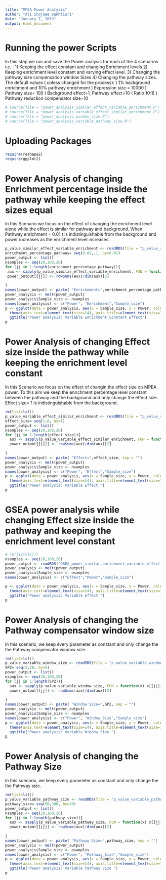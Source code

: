 ---
title: "MPEA Power Analysis"
author: "Ali Shojaee Bakhtiari"
date: "January 7, 2019"
output: html_document
---


# Running the power Scripts
In this step we run and save the Power analysis for each of the 4 scenarios i.e. : 
1) Keeping the effect constant and changing Enrichment levels
2) Keeping enrichment level constant and varying effect level.
3) Changing the pathway size compensation window Sizes
4) Changing the pathway sizes.
The default values ( unless changed for the process): \n
1) 1% background enrichment and 10% pathway enrichment \n
2) Expression size = 10000 \n
3) Pathway size= 100 \n
4) Background effect=1, Pathway effect=10 ( Ratio 10:1) \n
5) Pathway reduction compensator size=10 \n


```{r}
# source(file = "power_analysis_similar_effect_variable_enrichment.R")
# source(file = "power_analysis_variable_effect_similar_enrichment.R")
# source(file = "power_analysis_window_size.R")
# source(file = "power_analysis_variable_pathway_size.R")
```

# Uploading Packages 

```{r}
require(reshape2)
require(ggplot2)
```

# Power Analysis of changing Enrichment percentage inside the pathway while keeping the effect sizes equal
In this Scenario we focus on the effect of changing the enrichment level alone while the effect is similar for pathway and background. When Pathway enrichment = 0.01 t is indistinguishable from the background and power increases as the enrichment level increases.

```{r}
p_value_similar_effect_variable_enrichment <- readRDS(file = "p_value_similar_effect_variable_enrichment_mean.RDS")
enrichment_percentage_pathway= seq(0.01,.1, by=0.01)
power_output <- list()
nsamples <- seq(20,100,20)
for (jj in 1:length(enrichment_percentage_pathway)){
 aux <- sapply(p_value_similar_effect_variable_enrichment, FUN = function(x) x[[jj]]< 0.05  )
 power_output[[jj]] <- rowSums(aux)/dim(aux)[2] 
  
}  
names(power_output) <- paste( "Enrichement=",enrichment_percentage_pathway, sep = "")
power_analysis <- melt(power_output)
power_analysis$Sample_size <- nsamples
names(power_analysis) <- c("Power", "Enrichment","Sample_size")
p <- ggplot(data = power_analysis, aes(x = Sample_size, y = Power, color=Enrichment))+ geom_line(size=2)+theme_bw()+
  theme(axis.text=element_text(size=14), axis.title=element_text(size=14), legend.text=element_text(size=10), plot.title = element_text(hjust = 0.5))+xlab("Sample Size")+
  ggtitle("Power analysis: Variable Enrichment Constant Effect")
p
```


# Power Analysis of changing Effect size inside the pathway while keeping the enrichment level constant
In this Scenario we focus on the effect of changin the effect size on MPEA power. To this aim we keep the enrichment percentage level constant between the pathway and the background and only change the effect size. Effect size= 1 is indistinguishable from the background.



```{r}
rm(list=ls())
p_value_variable_effect_similar_enrichment <- readRDS(file = "p_value_variable_effect_similar_enrichment_mean.RDS")
effect_size= seq(1,6, by=1)
power_output <- list()
nsamples <- seq(20,100,20)
for (jj in 1:length(effect_size)){
  aux <- sapply(p_value_variable_effect_similar_enrichment, FUN = function(x) x[[jj]]< 0.05  )
  power_output[[jj]] <- rowSums(aux)/dim(aux)[2] 
  
}  
names(power_output) <- paste( "Effect=",effect_size, sep = "")
power_analysis <- melt(power_output)
power_analysis$Sample_size <- nsamples
names(power_analysis) <- c("Power", "Effect","Sample_size")
p <- ggplot(data = power_analysis, aes(x = Sample_size, y = Power, color=Effect))+ geom_line(size=2)+theme_bw()+
  theme(axis.text=element_text(size=14), axis.title=element_text(size=14), legend.text=element_text(size=10), plot.title = element_text(hjust = 0.5))+xlab("Sample Size")+
  ggtitle("Power analysis: Variable Effect ")
p
```

# GSEA power analysis while changing Effect size inside the pathway and keeping the enrichment level constant

```{r}
# rm(list=ls())
nsamples <- seq(20,100,20)
power_output <- readRDS("GSEA_power_similar_enrichment_variable_effect.RDS")
power_analysis <- melt(power_output)
power_analysis$Sample_size <- nsamples
names(power_analysis) <- c("Effect","Power","Sample_size")

p <- ggplot(data = power_analysis, aes(x = Sample_size, y = Power, color=Effect))+ geom_line(size=2)+theme_bw()+
  theme(axis.text=element_text(size=14), axis.title=element_text(size=14), legend.text=element_text(size=10), plot.title = element_text(hjust = 0.5))+xlab("Sample Size")+
  ggtitle("Power analysis: Variable Effect ")
p
```




# Power Analysis of changing the Pathway compensator window size
In this scenario, we keep every parameter as constant and only change the the Pathway compensator window size.



```{r}
rm(list=ls())
p_value_variable_window_size <- readRDS(file = "p_value_variable_window_size_mean.RDS")
SPZ= seq(5,20, by=5)
power_output <- list()
nsamples <- seq(20,100,20)
for (jj in 1:length(SPZ)){
  aux <- sapply(p_value_variable_window_size, FUN = function(x) x[[jj]]< 0.05  )
  power_output[[jj]] <- rowSums(aux)/dim(aux)[2] 
  
}  
names(power_output) <- paste( "Window Size=",SPZ, sep = "")
power_analysis <- melt(power_output)
power_analysis$Sample_size <- nsamples
names(power_analysis) <- c("Power", "Window_Size","Sample_size")
p <- ggplot(data = power_analysis, aes(x = Sample_size, y = Power, color=Window_Size))+ geom_line(size=2)+theme_bw()+
  theme(axis.text=element_text(size=14), axis.title=element_text(size=14), legend.text=element_text(size=10), plot.title = element_text(hjust = 0.5))+xlab("Sample Size")+
  ggtitle("Power analysis: Variable Window Size ")
p

```

# Power Analysis of changing the Pathway Size
In this scenario, we keep every parameter as constant and only change the the Pathway size.


```{r}
rm(list=ls())
p_value_variable_pathway_size <- readRDS(file = "p_value_variable_pathway_size_mean.RDS")
pathway_size= seq(50,300, by=50)
power_output <- list()
nsamples <- seq(20,100,20)
for (jj in 1:length(pathway_size)){
  aux <- sapply(p_value_variable_pathway_size, FUN = function(x) x[[jj]]< 0.05  )
  power_output[[jj]] <- rowSums(aux)/dim(aux)[2] 
  
}  
names(power_output) <- paste( "Pathway Size=",pathway_size, sep = "")
power_analysis <- melt(power_output)
power_analysis$Sample_size <- nsamples
names(power_analysis) <- c("Power", "Pathway_Size","Sample_size")
p <- ggplot(data = power_analysis, aes(x = Sample_size, y = Power, color=Pathway_Size))+ geom_line(size=2)+theme_bw()+
  theme(axis.text=element_text(size=14), axis.title=element_text(size=14), legend.text=element_text(size=10), plot.title = element_text(hjust = 0.5))+xlab("Sample Size")+
  ggtitle("Power analysis: Variable Pathway Size ")
p
```

